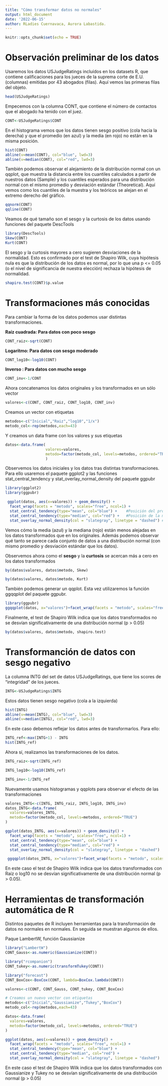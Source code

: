 ```yaml
---
title: "Cómo transformar datos no normales"
output: html_document
date: '2022-06-15'
author: RLadies Cuernavaca, Aurora Labastida.
---
```


```r
knitr::opts_chunk$set(echo = TRUE)
```

# Observación preliminar de los datos

Usaremos los datos USJudgeRatings incluídos en los datasets R, que contiene calificaciones para los jueces de la suprema corte de E.U. (columnas) emitidas por 43 abogados (filas). Aquí vemos las primeras filas del objeto.

```r
head(USJudgeRatings)
```

Empecemos con la columna CONT, que contiene el número de contactos que el abogado ha tenido con el juez.
```r
CONT<-USJudgeRatings$CONT
```

En el histograma vemos que los datos tienen sesgo positivo (cola hacia la derecha) y que el promedio (en azul) y la media (en rojo) no están en la misma posición.
```r
hist(CONT)
abline(v=mean(CONT), col="blue", lwd=3)
abline(v=median(CONT), col="red", lwd=3)
```

También podemos observar el alejamiento de la distribución normal con un qqplot, que muestra la distancia entre los cuantiles calculados a partir de nuestros datos (Sample) y los cuantiles esperados para una distribución normal con el mismo promedio y desviación estándar (Theoretical). Aquí vemos como los cuantiles de la muestra y los teóricos se alejan en el extremo derecho del gráfico.
```r
qqnorm(CONT)
qqline(CONT)
```

Veamos de qué tamaño son el sesgo y la curtosis de los datos usando funciones del paquete DescTools
```r
library(DescTools)
Skew(CONT)
Kurt(CONT)
```

El sesgo y la curtosis mayores a cero sugieren desviaciones de la normalidad. Esto es confirmado por el test de Shapiro Wilk, cuya hipótesis nula es que la distribución de los datos es normal, por lo que una p <= 0.05 (o el nivel de significancia de nuestra elección) rechaza la hipótesis de normalidad.
```r
shapiro.test(CONT)$p.value
```

# Transformaciones más conocidas

Para cambiar la forma de los datos podemos usar distintas transformaciones. 

**Raíz cuadrada: Para datos con poco sesgo**
```r
CONT_raiz<-sqrt(CONT)
```

**Logaritmo: Para datos con sesgo moderado**
```r
CONT_log10<-log10(CONT)
```

**Inverso : Para datos con mucho sesgo**
```r
CONT_inv<-1/CONT
```

Ahora concatenamos los datos originales y los transformados en un sólo vector
```r
valores<-c(CONT, CONT_raiz, CONT_log10, CONT_inv)
```

Creamos un vector con etiquetas

```r
metodos<-c("Inicial","Raiz","log10","1/x")
metodo_col<-rep(metodos,each=43)
```


Y creamos un data frame con los valores y sus etiquetas
```r
datos<-data.frame(
                  valores=valores,
                  metodo=factor(metodo_col, levels=metodos, ordered="TRUE")
                  )
```

Observemos los datos iniciales y los datos tras distintas transformaciones. Para ello usaremos el paquete ggplot2 y las funciones stat_central_tendency y stat_overlay_normal_density del paquete ggpubr

```r
library(ggplot2)
library(ggpubr)

 ggplot(datos, aes(x=valores)) + geom_density() +
  facet_wrap(facets = "metodo", scales="free", ncol=1) +
  stat_central_tendency(type="mean", col="blue") +    #Posición del promedio en azul
  stat_central_tendency(type="median", col="red") +   #Posición de la media en rojo
  stat_overlay_normal_density(col = "slategray", linetype = "dashed") #Distribución normal teórica
```

Vemos cómo la media (azul) y la mediana (rojo) están menos alejadas en los datos transformados que en los originales. Además podemos observar qué tanto se parece cada conjunto de datos a una distribución normal (con mismo promedio y desviación estándar que los datos).


Observemos ahora como el **sesgo** y la **curtosis** se acercan más a cero en los datos transformados

```r
by(datos$valores, datos$metodo, Skew)
```

```r
by(datos$valores, datos$metodo, Kurt)
```


También podemos generar un qqplot. Esta vez utilizaremos la función ggqqplot del paquete ggpubr.
```r
library(ggpubr)
ggqqplot(datos, x="valores")+facet_wrap(facets = "metodo", scales="free", ncol=2)
```

Finalmente, el test de Shapiro Wilk indica que los datos transformados no se desvían significativamente de una distribución normal (p > 0.05)
```r
by(datos$valores, datos$metodo, shapiro.test)
```

# Transformanción de datos con sesgo negativo

La columna INTG del set de datos USJudgeRatings, que tiene los scores de "integridad" de los jueces.

```r
INTG<-USJudgeRatings$INTG
```

Estos datos tienen sesgo negativo (cola a la izquierda)

```r
hist(INTG)
abline(v=mean(INTG), col="blue", lwd=3)
abline(v=median(INTG), col="red", lwd=3)
```

En este caso debemos reflejar los datos antes de transformarlos. Para ello:

```r
INTG_ref<-max(INTG+1) - INTG
hist(INTG_ref)
```
Ahora sí, realizamos las transformaciones de los datos.
```r
INTG_raiz<-sqrt(INTG_ref)

INTG_log10<-log10(INTG_ref)

INTG_inv<-1/INTG_ref
```
Nuevamente usamos histogramas y qqplots para observar el efecto de las transformaciones
```r

valores_INTG<-c(INTG, INTG_raiz, INTG_log10, INTG_inv)
datos_INTG<-data.frame(
  valores=valores_INTG,
  metodo=factor(metodo_col, levels=metodos, ordered="TRUE")
)
```

```r
ggplot(datos_INTG, aes(x=valores)) + geom_density() +
  facet_wrap(facets = "metodo", scales="free", ncol=1) +
  stat_central_tendency(type="mean", col="blue") +
  stat_central_tendency(type="median", col="red") +
  stat_overlay_normal_density(col = "slategray", linetype = "dashed")

 ggqqplot(datos_INTG, x="valores")+facet_wrap(facets = "metodo", scales="free", ncol=2)
```

En este caso el test de Shapiro Wilk indica que los datos transformados con Raíz o log10 no se desvían significativamente de una distribución normal (p > 0.05).


# Herramientas de transformación automática de R
Distintos paquetes de R incluyen herramientas para la transformación de datos no normales en normales. En seguida se muestran algunos de ellos.

Paque LambertW, función Gaussianize
```r
library("LambertW")
CONT_Gauss<-as.numeric(Gaussianize(CONT))
```

```r
library("rcompanion")
CONT_tukey<-as.numeric(transformTukey(CONT))
```

```r
library("forecast")
CONT_BoxCox<-BoxCox(CONT, lambda=BoxCox.lambda(CONT))
```

```r
valores<-c(CONT, CONT_Gauss, CONT_tukey, CONT_BoxCox)

# Creamos un nuevo vector con etiquetas
metodos<-c("Inicial","Gaussianize","Tukey","BoxCox")
metodo_col<-rep(metodos,each=43)

datos<-data.frame(
  valores=valores,
  metodo=factor(metodo_col, levels=metodos, ordered="TRUE")
)

ggplot(datos, aes(x=valores)) + geom_density() +
  facet_wrap(facets = "metodo", scales="free", ncol=1) +
  stat_central_tendency(type="mean", col="blue") +
  stat_central_tendency(type="median", col="red") +
  stat_overlay_normal_density(col = "slategray", linetype = "dashed")
```

En este caso el test de Shapiro Wilk indica que los datos transformados con Gaussianize y Tukey no se desvían significativamente de una distribución normal (p > 0.05)
